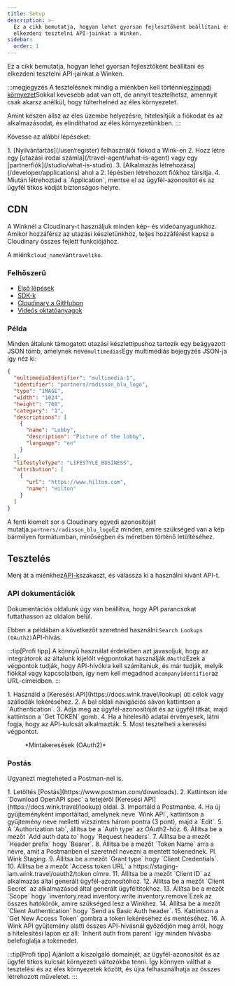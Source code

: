 ```yaml
---
title: Setup
description: >-
  Ez a cikk bemutatja, hogyan lehet gyorsan fejlesztőként beállítani és
  elkezdeni tesztelni API-jainkat a Winken.
sidebar:
  order: 1
---
```


Ez a cikk bemutatja, hogyan lehet gyorsan fejlesztőként beállítani és elkezdeni tesztelni API-jainkat a Winken.

:::megjegyzés
A tesztelésnek mindig a miénkben kell történnie[színpadi környezet](/getting-started/environments)Sokkal kevesebb adat van ott, de annyit tesztelhetsz, amennyit csak akarsz anélkül, hogy túlterhelnéd az éles környezetet.

Amint készen állsz az éles üzembe helyezésre, hitelesítjük a fiókodat és az alkalmazásodat, és elindíthatod az éles környezetünkben.
:::

Kövesse az alábbi lépéseket:

<Steps>
  1. [Nyilvántartás](/user/register) felhasználói fiókod a Wink-en
  2. Hozz létre egy [utazási irodai számla](/travel-agent/what-is-agent) vagy egy [partnerfiók](/studio/what-is-studio).
  3. [Alkalmazás létrehozása](/developer/applications) ahol a 2. lépésben létrehozott fiókhoz társítja.
  4. Miután létrehoztad a `Application`, mentse el az ügyfél-azonosítót és az ügyfél titkos kódját biztonságos helyre.
</Steps>


## CDN

A Winknél a Cloudinary-t használjuk minden kép- és videóanyagunkhoz. Amikor hozzáférsz az utazási készletünkhöz, teljes hozzáférést kapsz a Cloudinary összes fejlett funkciójához.

A miénk`cloud_name`van`traveliko`.

### Felhőszerű

* [Első lépések](https://cloudinary.com/documentation/dev_kickstart)
* [SDK-k](https://cloudinary.com/documentation/cloudinary_sdks)
* [Cloudinary a GitHubon](https://github.com/cloudinary)
* [Videós oktatóanyagok](https://cloudinary.com/documentation/cloudinary_sdks_tutorials)

### Példa

Minden általunk támogatott utazási készlettípushoz tartozik egy beágyazott JSON tömb, amelynek neve`multimedias`Egy multimédiás bejegyzés JSON-ja így néz ki:

```json {3}
{
  "multimediaIdentifier": "multimedia-1",
  "identifier": "partners/radisson_blu_logo",
  "type": "IMAGE",
  "width": "1024",
  "height": "768",
  "category": "1",
  "descriptions": [
    {
      "name": "Lobby",
      "description": "Picture of the lobby",
      "language": "en"
    }
  ],
  "lifestyleType": "LIFESTYLE_BUSINESS",
  "attribution": [
    {
      "url": "https://www.hilton.com",
      "name": "Hilton"
    }
  ]
}
```

A fenti kiemelt sor a Cloudinary egyedi azonosítóját mutatja.`partners/radisson_blu_logo`Ez minden, amire szükséged van a kép bármilyen formátumban, minőségben és méretben történő letöltéséhez.

## Tesztelés

Menj át a miénkhez[API-k](/developer/apis)szakaszt, és válassza ki a használni kívánt API-t.

### API dokumentációk

Dokumentációs oldalunk úgy van beállítva, hogy API parancsokat futtathasson az oldalon belül.

Ebben a példában a következőt szeretnéd használni:`Search Lookups (OAuth2)`API-hívás.

:::tip\[Profi tipp]
A könnyű használat érdekében azt javasoljuk, hogy az integrátorok az általunk kijelölt végpontokat használják.`OAuth2`Ezek a végpontok tudják, hogy API-hívókra kell számítaniuk, és már tudják, melyik fiókkal vagy kapcsolatban, így nem kell megadnod a`companyIdentifier`az URL-címeidben.
:::

<Steps>
  1. Használd a [Keresési API](https://docs.wink.travel/lookup) úti célok vagy szállodák lekéréséhez.
  2. A bal oldali navigációs sávon kattintson a `Authentication`.
  3. Adja meg az ügyfél-azonosítóját és az ügyfél titkát, majd kattintson a `Get TOKEN` gomb.
  4. Ha a hitelesítő adatai érvényesek, látni fogja, hogy az API-kulcsát alkalmazták.
  5. Most tesztelheti a keresési végpontot.
</Steps>


<figure>
  <CloudinaryImage width="700" height="265" resize="scale" quality="best" alt="Keresési API végpont" src="academy/lookup-api-call" errorImage="noimage_opaque_nyrtl0.png" />

  <figcaption>*Mintakeresések (OAuth2)*</figcaption>
</figure>


### Postás

Ugyanezt megteheted a Postman-nel is.

<Steps>
  1. Letöltés [Postás](https://www.postman.com/downloads).
  2. Kattintson ide `Download OpenAPI spec` a tetejéről [Keresési API](https://docs.wink.travel/lookup) oldal.
  3. Importáld a Postmanbe.
  4. Ha új gyűjteményként importáltad, amelynek neve `Wink API`, kattintson a gyűjtemény neve melletti vízszintes három pontra (3 pont), majd a `Edit`.
  5. A `Authorization tab`, állítsa be a `Auth type` az OAuth2-höz.
  6. Állítsa be a mezőt `Add auth data to` hogy `Request headers`.
  7. Állítsa be a mezőt `Header prefix` hogy `Bearer`.
  8. Állítsa be a mezőt `Token Name` arra a névre, amit a Postmanben el szeretnél nevezni a mentett tokenednek. Pl. Wink Staging.
  9. Állítsa be a mezőt `Grant type` hogy `Client Credentials`.
  10. Állítsa be a mezőt `Access token URL` a https://staging-iam.wink.travel/oauth2/token címre.
  11. Állítsa be a mezőt `Client ID` az alkalmazás által generált ügyfél-azonosítóhoz.
  12. Állítsa be a mezőt `Client Secret` az alkalmazásod által generált ügyféltitokhoz.
  13. Állítsa be a mezőt `Scope` hogy `inventory.read inventory.write inventory.remove`Ezek az összes hatókörök, amire szükséged lesz a Winkhez.
  14. Állítsa be a mezőt `Client Authentication` hogy `Send as Basic Auth header`.
  15. Kattintson a `Get New Access Token` gombra a token lekéréséhez és mentéséhez.
  16. A Wink API gyűjtemény alatti összes API-hívásnál győződjön meg arról, hogy a hitelesítési lapon ez áll: `Inherit auth from parent` így minden hívásba belefoglalja a tokenedet.
</Steps>


:::tip\[Profi tipp]
Ajánlott a kiszolgáló domainjét, az ügyfél-azonosítót és az ügyfél titkos kulcsát környezeti változókba tenni. Így könnyen válthat a tesztelési és az éles környezetek között, és újra felhasználhatja az összes létrehozott műveletet.
:::

